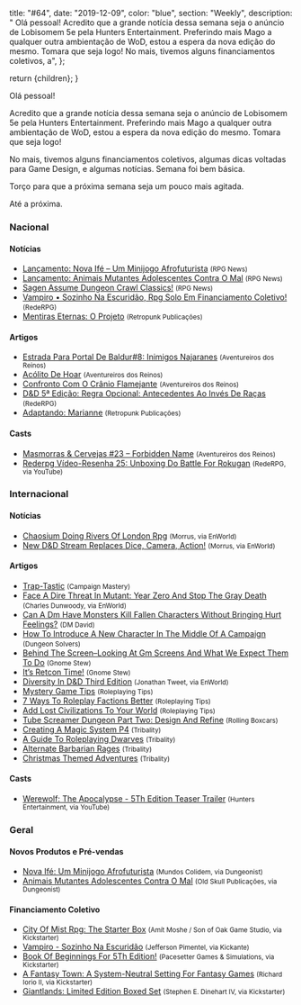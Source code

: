 
  title: "#64",
  date: "2019-12-09",
  color: "blue",
  section: "Weekly",
  description:
    "    Olá pessoal!    Acredito que a grande notícia dessa semana seja o anúncio de Lobisomem 5e pela Hunters Entertainment. Preferindo mais Mago a qualquer outra ambientação de WoD, estou a espera da nova edição do mesmo. Tomara que seja logo!    No mais, tivemos alguns financiamentos coletivos, a",
};

  return <InternalLayout meta={meta}>{children}</InternalLayout>;
}

Olá pessoal!

Acredito que a grande notícia dessa semana seja o anúncio de Lobisomem 5e pela Hunters Entertainment. Preferindo mais Mago a qualquer outra ambientação de WoD, estou a espera da nova edição do mesmo. Tomara que seja logo!

No mais, tivemos alguns financiamentos coletivos, algumas dicas voltadas para Game Design, e algumas notícias. Semana foi bem básica.

Torço para que a próxima semana seja um pouco mais agitada.

Até a próxima.

### Nacional

#### Notícias

- [Lançamento: Nova Ifé – Um Minijogo Afrofuturista] <small>(RPG News)</small>
- [Lançamento: Animais Mutantes Adolescentes Contra O Mal] <small>(RPG News)</small>
- [Sagen Assume Dungeon Crawl Classics!] <small>(RPG News)</small>
- [Vampiro • Sozinho Na Escuridão, Rpg Solo Em Financiamento Coletivo!] <small>(RedeRPG)</small>
- [Mentiras Eternas: O Projeto] <small>(Retropunk Publicações)</small>

#### Artigos

- [Estrada Para Portal De Baldur#8: Inimigos Najaranes] <small>(Aventureiros dos Reinos)</small>
- [Acólito De Hoar] <small>(Aventureiros dos Reinos)</small>
- [Confronto Com O Crânio Flamejante] <small>(Aventureiros dos Reinos)</small>
- [D&amp;D 5ª Edição: Regra Opcional: Antecedentes Ao Invés De Raças] <small>(RedeRPG)</small>
- [Adaptando: Marianne] <small>(Retropunk Publicações)</small>

#### Casts

- [Masmorras &amp; Cervejas #23 – Forbidden Name] <small>(Aventureiros dos Reinos)</small>
- [Rederpg Vídeo-Resenha 25: Unboxing Do Battle For Rokugan] <small>(RedeRPG, via YouTube)</small>

### Internacional

#### Notícias

- [Chaosium Doing Rivers Of London Rpg] <small>(Morrus, via EnWorld)</small>
- [New D&amp;D Stream Replaces Dice, Camera, Action!] <small>(Morrus, via EnWorld)</small>

#### Artigos

- [Trap-Tastic] <small>(Campaign Mastery)</small>
- [Face A Dire Threat In Mutant: Year Zero And Stop The Gray Death] <small>(Charles Dunwoody, via EnWorld)</small>
- [Can A Dm Have Monsters Kill Fallen Characters Without Bringing Hurt Feelings?] <small>(DM David)</small>
- [How To Introduce A New Character In The Middle Of A Campaign] <small>(Dungeon Solvers)</small>
- [Behind The Screen–Looking At Gm Screens And What We Expect Them To Do] <small>(Gnome Stew)</small>
- [It’s Retcon Time!] <small>(Gnome Stew)</small>
- [Diversity In D&amp;D Third Edition] <small>(Jonathan Tweet, via EnWorld)</small>
- [Mystery Game Tips] <small>(Roleplaying Tips)</small>
- [7 Ways To Roleplay Factions Better] <small>(Roleplaying Tips)</small>
- [Add Lost Civilizations To Your World] <small>(Roleplaying Tips)</small>
- [Tube Screamer Dungeon Part Two: Design And Refine] <small>(Rolling Boxcars)</small>
- [Creating A Magic System P4] <small>(Tribality)</small>
- [A Guide To Roleplaying Dwarves] <small>(Tribality)</small>
- [Alternate Barbarian Rages] <small>(Tribality)</small>
- [Christmas Themed Adventures] <small>(Tribality)</small>

#### Casts

- [Werewolf: The Apocalypse - 5Th Edition Teaser Trailer] <small>(Hunters Entertainment, via YouTube)</small>

### Geral

#### Novos Produtos e Pré-vendas

- [Nova Ifé: Um Minijogo Afrofuturista] <small>(Mundos Colidem, via Dungeonist)</small>
- [Animais Mutantes Adolescentes Contra O Mal] <small>(Old Skull Publicações, via Dungeonist)</small>

#### Financiamento Coletivo

- [City Of Mist Rpg: The Starter Box] <small>(Amít Moshe / Son of Oak Game Studio, via Kickstarter)</small>
- [Vampiro - Sozinho Na Escuridão] <small>(Jefferson Pimentel, via Kickante)</small>
- [Book Of Beginnings For 5Th Edition!] <small>(Pacesetter Games &amp; Simulations, via Kickstarter)</small>
- [A Fantasy Town: A System-Neutral Setting For Fantasy Games] <small>(Richard Iorio II, via Kickstarter)</small>
- [Giantlands: Limited Edition Boxed Set] <small>(Stephen E. Dinehart IV, via Kickstarter)</small>

[behind the screen–looking at gm screens and what we expect them to do]: https://gnomestew.com/behind-the-screen-looking-at-gm-screens-and-what-we-expect-them-to-do/
[creating a magic system p4]: https://www.tribality.com/2019/12/02/creating-a-magic-system-p4/
[trap-tastic]: http://www.campaignmastery.com/blog/trap-tastic/
[mentiras eternas: o projeto]: https://retropunk.com.br/editora/mentiras-eternas-o-projeto/
[estrada para portal de baldur#8: inimigos najaranes]: http://aventureirosdosreinos.com/estrada-para-portal-de-baldur8-inimigos-najara/
[lançamento: animais mutantes adolescentes contra o mal]: https://newsrpg.wordpress.com/2019/12/03/lancamento-animais-mutantes-adolescentes-contra-o-mal/
[animais mutantes adolescentes contra o mal]: https://www.dungeonist.com/marketplace/product/animais-mutantes-adolescentes-contra-o-mal/
[mystery game tips]: https://www.roleplayingtips.com/rptn/mystery-game-tips/
[can a dm have monsters kill fallen characters without bringing hurt feelings?]: https://dmdavid.com/tag/can-a-dm-have-monsters-kill-fallen-characters-without-bringing-hurt-feelings/
[face a dire threat in mutant: year zero and stop the gray death]: https://www.enworld.org/threads/face-a-dire-threat-in-mutant-year-zero-and-stop-the-gray-death.668783/
[a guide to roleplaying dwarves]: https://www.tribality.com/2019/12/03/a-guide-to-roleplaying-dwarves/
[tube screamer dungeon part two: design and refine]: https://rollingboxcars.com/2019/12/03/tube-screamer-dungeon-part-two-design-and-refine/
[lançamento: nova ifé – um minijogo afrofuturista]: https://newsrpg.wordpress.com/2019/12/04/lancamento-nova-ife-um-minijogo-afrofuturista/
[nova ifé: um minijogo afrofuturista]: https://www.dungeonist.com/marketplace/product/nova-ife-um-minijogo-afrofuturista/
[vampiro • sozinho na escuridão, rpg solo em financiamento coletivo!]: https://www.rederpg.com.br/2019/12/03/vampiro-•-sozinho-na-escuridao-rpg-solo-em-financiamento-coletivo/
[vampiro - sozinho na escuridão]: https://www.kickante.com.br/campanhas/vampiro-sozinho-na-escuridao
[chaosium doing rivers of london rpg]: https://www.enworld.org/threads/chaosium-doing-rivers-of-london-rpg.668901/
[masmorras &amp; cervejas #23 – forbidden name]: http://aventureirosdosreinos.com/masmorras-cervejas-23-forbidden-name/
[it’s retcon time!]: https://gnomestew.com/its-retcon-time/
[new d&amp;d stream replaces dice, camera, action!]: https://www.enworld.org/threads/new-d-d-stream-replaces-dice-camera-action.668944/
[city of mist rpg: the starter box]: https://www.kickstarter.com/projects/sonofoak/city-of-mist-rpg-the-starter-box
[book of beginnings for 5th edition!]: https://www.kickstarter.com/projects/640360422/book-of-beginnings-for-5th-edition
[giantlands: limited edition boxed set]: https://www.kickstarter.com/projects/dinehart/giantlands-limited-edition-boxed-set
[a fantasy town: a system-neutral setting for fantasy games]: https://www.kickstarter.com/projects/ri2/a-fantasy-town-a-system-neutral-setting-for-fantasy-games
[7 ways to roleplay factions better]: https://www.roleplayingtips.com/npcs-roleplaying/7-ways-to-roleplay-factions-better/
[add lost civilizations to your world]: https://www.roleplayingtips.com/world-building/add-lost-civilizations-to-your-world/
[alternate barbarian rages]: https://www.tribality.com/2019/12/05/alternate-barbarian-rages/
[adaptando: marianne]: https://retropunk.com.br/editora/adaptando-marianne/
[diversity in d&amp;d third edition]: https://www.enworld.org/threads/diversity-in-d-d-third-edition.668462/
[rederpg vídeo-resenha 25: unboxing do battle for rokugan]: https://www.youtube.com/watch?v=dG0cLF3av6U
[how to introduce a new character in the middle of a campaign]: https://www.dungeonsolvers.com/2019/12/06/how-to-introduce-a-new-character-in-the-middle-of-a-campaign/
[christmas themed adventures]: https://www.tribality.com/2019/12/06/christmas-themed-adventures-2019/
[acólito de hoar]: http://aventureirosdosreinos.com/acolito-de-hoar/
[sagen assume dungeon crawl classics!]: https://newsrpg.wordpress.com/2019/12/07/pronunciamentos-da-sagen-sobre-o-dcc/
[werewolf: the apocalypse - 5th edition teaser trailer]: https://www.youtube.com/watch?v=TkZZ7Q2Lsvc
[confronto com o crânio flamejante]: http://aventureirosdosreinos.com/confronto-com-o-cranio-flamejante/
[d&amp;d 5ª edição: regra opcional: antecedentes ao invés de raças]: https://www.rederpg.com.br/2019/12/08/dd-5a-edicao-regra-opcional-antecedentes-ao-inves-de-racas/
